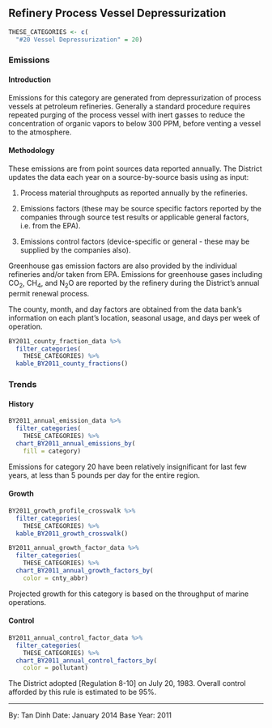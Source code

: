 ## Refinery Process Vessel Depressurization {#petref-fac-vessel-depress}

```r
THESE_CATEGORIES <- c(
  "#20 Vessel Depressurization" = 20)
```

### Emissions

#### Introduction {-}

Emissions for this category are generated from depressurization of process vessels at petroleum refineries. Generally a standard procedure requires repeated purging of the process vessel with inert gasses to reduce the concentration of organic vapors to below 300 PPM, before venting a vessel to the atmosphere.

#### Methodology {-}

These emissions are from point sources data reported annually. The District updates the data each year on a source-by-source basis using as input:

1. Process material throughputs as reported annually by the refineries.

2. Emissions factors (these may be source specific factors reported by the companies through source test results or applicable general factors, i.e. from the EPA).

3. Emissions control factors (device-specific or general - these may be supplied by the companies also).

Greenhouse gas emission factors are also provided by the individual refineries and/or taken from EPA. Emissions for greenhouse gases including CO~2~, CH~4~, and N~2~O are reported by the refinery during the District’s annual permit renewal process.

The county, month, and day factors are obtained from the data bank's information on each plant's location, seasonal usage, and days per week of operation.

```r
BY2011_county_fraction_data %>%
  filter_categories(
    THESE_CATEGORIES) %>%
  kable_BY2011_county_fractions()
```

### Trends {#petref-fac-vessel-depress-trend}

#### History {-}

```r
BY2011_annual_emission_data %>%
  filter_categories(
    THESE_CATEGORIES) %>%
  chart_BY2011_annual_emissions_by(
    fill = category)
```

Emissions for category 20 have been relatively insignificant for last few years, at less than 5 pounds per day for the entire region.

#### Growth {-}

```r
BY2011_growth_profile_crosswalk %>%
  filter_categories(
    THESE_CATEGORIES) %>%
  kable_BY2011_growth_crosswalk()
```

```r
BY2011_annual_growth_factor_data %>%
  filter_categories(
    THESE_CATEGORIES) %>%
  chart_BY2011_annual_growth_factors_by(
    color = cnty_abbr)
```

Projected growth for this category is based on the throughput of marine operations. 

#### Control {-}

```r
BY2011_annual_control_factor_data %>%
  filter_categories(
    THESE_CATEGORIES) %>%
  chart_BY2011_annual_control_factors_by(
    color = pollutant)
```

The District adopted [Regulation 8-10] on July 20, 1983. Overall control afforded by this rule is estimated to be 95%.

***

By: Tan Dinh
Date: January 2014 
Base Year: 2011
